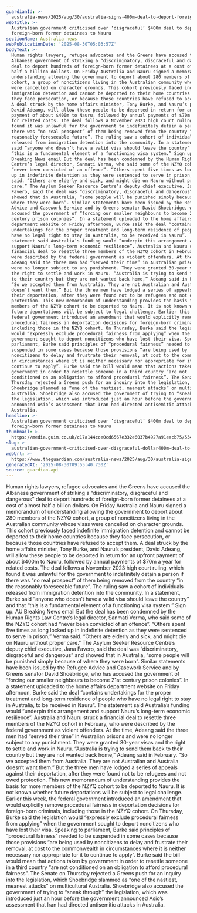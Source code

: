 ```yaml
---
guardianId: >-
  australia-news/2025/aug/30/australia-signs-400m-deal-to-deport-foreign-born-former-detainees-to-nauru
webTitle: >-
  Australian government criticised over ‘disgraceful’ $400m deal to deport
  foreign-born former detainees to Nauru
sectionName: Australia news
webPublicationDate: '2025-08-30T05:03:57Z'
bodyText: >-
  Human rights lawyers, refugee advocates and the Greens have accused the
  Albanese government of striking a “discriminatory, disgraceful and dangerous”
  deal to deport hundreds of foreign-born former detainees at a cost of almost
  half a billion dollars. On Friday Australia and Nauru signed a memorandum of
  understanding allowing the government to deport about 280 members of the NZYQ
  cohort, a group of noncitizens living in the Australian community whose visas
  were cancelled on character grounds. This cohort previously faced indefinite
  immigration detention and cannot be deported to their home countries because
  they face persecution, or because those countries have refused to accept them.
  A deal struck by the home affairs minister, Tony Burke, and Nauru’s president,
  David Adeang, will allow these people to be deported in return for an upfront
  payment of about $400m to Nauru, followed by annual payments of $70m a year
  for related costs. The deal follows a November 2023 high court ruling, which
  found it was unlawful for the government to indefinitely detain a person if
  there was “no real prospect” of them being removed from the country “in the
  reasonably foreseeable future”. The ruling saw a cohort of individuals
  released from immigration detention into the community. In a statement, Burke
  said “anyone who doesn’t have a valid visa should leave the country” and that
  “this is a fundamental element of a functioning visa system.” Sign up: AU
  Breaking News email But the deal has been condemned by the Human Rights Law
  Centre’s legal director, Sanmati Verma, who said some of the NZYQ cohort had
  “never been convicted of an offence”. “Others spent five times as long locked
  up in indefinite detention as they were sentenced to serve in prison,” Verma
  said. “Others are elderly and sick, and might die on Nauru without proper
  care.” The Asylum Seeker Resource Centre’s deputy chief executive, Jana
  Favero, said the deal was “discriminatory, disgraceful and dangerous” and
  showed that in Australia, “some people will be punished simply because of
  where they were born”. Similar statements have been issued by the Refugee
  Advice and Casework Service and by Greens senator David Shoebridge, who has
  accused the government of “forcing our smaller neighbours to become 21st
  century prison colonies”. In a statement uploaded to the home affairs
  department website on Friday afternoon, Burke said the deal “contains
  undertakings for the proper treatment and long-term residence of people who
  have no legal right to stay in Australia, to be received in Nauru”. The
  statement said Australia’s funding would “underpin this arrangement and
  support Nauru’s long-term economic resilience”. Australia and Nauru struck a
  financial deal to resettle three members of the NZYQ cohort in February, who
  were described by the federal government as violent offenders. At the time,
  Adeang said the three men had “served their time” in Australian prisons and
  were no longer subject to any punishment. They were granted 30-year visas and
  the right to settle and work in Nauru. “Australia is trying to send them back
  to their country but they are not wanted back home,” Adeang said in February.
  “So we accepted them from Australia. They are not Australian and Australia
  doesn’t want them.” But the three men have lodged a series of appeals against
  their deportation, after they were found not to be refugees and not owed
  protection. This new memorandum of understanding provides the basis for more
  members of the NZYQ cohort to be deported to Nauru. It is not known whether
  future deportations will be subject to legal challenge. Earlier this week, the
  federal government introduced an amendment that would explicitly remove
  procedural fairness in deportation decisions for foreign-born criminals,
  including those in the NZYQ cohort. On Thursday, Burke said the legislation
  would “expressly exclude procedural fairness from applying” when the
  government sought to deport noncitizens who have lost their visa. Speaking to
  parliament, Burke said principles of “procedural fairness” needed to be
  suspended in some cases because those provisions “are being used by
  noncitizens to delay and frustrate their removal, at cost to the commonwealth
  in circumstances where it is neither necessary nor appropriate for it to
  continue to apply”. Burke said the bill would mean that actions taken by
  government in order to resettle someone in a third country “are not
  conditioned on an obligation to afford procedural fairness”. The Senate on
  Thursday rejected a Greens push for an inquiry into the legislation, which
  Shoebridge slammed as “one of the nastiest, meanest attacks” on multicultural
  Australia. Shoebridge also accused the government of trying to “sneak through”
  the legislation, which was introduced just an hour before the government
  announced Asio’s assessment that Iran had directed antisemitic attacks in
  Australia.
headline: >-
  Australian government criticised over ‘disgraceful’ $400m deal to deport
  foreign-born former detainees to Nauru
thumbnail: >-
  https://media.guim.co.uk/c17a144cce0cd6567e332e6037b4927a91eacb75/534_0_6089_4872/500.jpg
slug: >-
  australian-government-criticised-over-disgraceful-dollar400m-deal-to-deport-foreign-born-former-detainees-to-nauru
webUrl: >-
  https://www.theguardian.com/australia-news/2025/aug/30/australia-signs-400m-deal-to-deport-foreign-born-former-detainees-to-nauru
generatedAt: '2025-08-30T09:55:40.730Z'
source: guardian-api
---
```

Human rights lawyers, refugee advocates and the Greens have accused the Albanese government of striking a “discriminatory, disgraceful and dangerous” deal to deport hundreds of foreign-born former detainees at a cost of almost half a billion dollars. On Friday Australia and Nauru signed a memorandum of understanding allowing the government to deport about 280 members of the NZYQ cohort, a group of noncitizens living in the Australian community whose visas were cancelled on character grounds. This cohort previously faced indefinite immigration detention and cannot be deported to their home countries because they face persecution, or because those countries have refused to accept them. A deal struck by the home affairs minister, Tony Burke, and Nauru’s president, David Adeang, will allow these people to be deported in return for an upfront payment of about $400m to Nauru, followed by annual payments of $70m a year for related costs. The deal follows a November 2023 high court ruling, which found it was unlawful for the government to indefinitely detain a person if there was “no real prospect” of them being removed from the country “in the reasonably foreseeable future”. The ruling saw a cohort of individuals released from immigration detention into the community. In a statement, Burke said “anyone who doesn’t have a valid visa should leave the country” and that “this is a fundamental element of a functioning visa system.” Sign up: AU Breaking News email But the deal has been condemned by the Human Rights Law Centre’s legal director, Sanmati Verma, who said some of the NZYQ cohort had “never been convicted of an offence”. “Others spent five times as long locked up in indefinite detention as they were sentenced to serve in prison,” Verma said. “Others are elderly and sick, and might die on Nauru without proper care.” The Asylum Seeker Resource Centre’s deputy chief executive, Jana Favero, said the deal was “discriminatory, disgraceful and dangerous” and showed that in Australia, “some people will be punished simply because of where they were born”. Similar statements have been issued by the Refugee Advice and Casework Service and by Greens senator David Shoebridge, who has accused the government of “forcing our smaller neighbours to become 21st century prison colonies”. In a statement uploaded to the home affairs department website on Friday afternoon, Burke said the deal “contains undertakings for the proper treatment and long-term residence of people who have no legal right to stay in Australia, to be received in Nauru”. The statement said Australia’s funding would “underpin this arrangement and support Nauru’s long-term economic resilience”. Australia and Nauru struck a financial deal to resettle three members of the NZYQ cohort in February, who were described by the federal government as violent offenders. At the time, Adeang said the three men had “served their time” in Australian prisons and were no longer subject to any punishment. They were granted 30-year visas and the right to settle and work in Nauru. “Australia is trying to send them back to their country but they are not wanted back home,” Adeang said in February. “So we accepted them from Australia. They are not Australian and Australia doesn’t want them.” But the three men have lodged a series of appeals against their deportation, after they were found not to be refugees and not owed protection. This new memorandum of understanding provides the basis for more members of the NZYQ cohort to be deported to Nauru. It is not known whether future deportations will be subject to legal challenge. Earlier this week, the federal government introduced an amendment that would explicitly remove procedural fairness in deportation decisions for foreign-born criminals, including those in the NZYQ cohort. On Thursday, Burke said the legislation would “expressly exclude procedural fairness from applying” when the government sought to deport noncitizens who have lost their visa. Speaking to parliament, Burke said principles of “procedural fairness” needed to be suspended in some cases because those provisions “are being used by noncitizens to delay and frustrate their removal, at cost to the commonwealth in circumstances where it is neither necessary nor appropriate for it to continue to apply”. Burke said the bill would mean that actions taken by government in order to resettle someone in a third country “are not conditioned on an obligation to afford procedural fairness”. The Senate on Thursday rejected a Greens push for an inquiry into the legislation, which Shoebridge slammed as “one of the nastiest, meanest attacks” on multicultural Australia. Shoebridge also accused the government of trying to “sneak through” the legislation, which was introduced just an hour before the government announced Asio’s assessment that Iran had directed antisemitic attacks in Australia.
